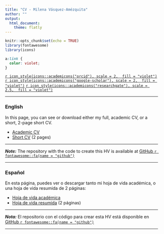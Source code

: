 ```yaml
---
title: "CV - Milena Vásquez-Amézquita"
author: ""
output: 
  html_document:
    theme: flatly
---
```


```r
knitr::opts_chunk$set(echo = TRUE)
library(fontawesome)
library(icons)
```

```css
a:link {
  color: violet;
}
```

[`r icon_style(icons::academicons("orcid"), scale = 2,  fill = "violet")`](https://orcid.org/0000-0001-7317-8430)   [`r icon_style(icons::academicons("google-scholar"), scale = 2,  fill = "violet")`](https://scholar.google.co.uk/citations?user=XgNEpfgAAAAJ)   [`r icon_style(icons::academicons("researchgate"), scale = 2.5,  fill = "violet")`](https://www.researchgate.net/profile/Milena-Vasquez-Amezquita)

______________________

### English

In this page, you can see or download either my full, academic CV, or a short, 2-page short CV.

* [Academic CV](https://jdleongomez.github.io/Mile_CV/CV_eng/MVA_CV_en.pdf)
* [Short CV](https://jdleongomez.github.io/Mile_CV/CV_eng_corta/MVA_shortCV_en.pdf) (2 pages)

______________________
 
***Note:*** The repository with the code to create this HV is available at [GitHub `r fontawesome::fa(name = "github")`](https://github.com/xxxx/CV)

______________________

### Español

En esta página, puedes ver o descargar tanto mi hoja de vida académica, o una hoja de vida resumida de 2 páginas:

* [Hoja de vida académica](https://jdleongomez.github.io/Mile_CV/CV_esp/MVA_CV_es.pdf)
* [Hoja de vida resumida](https://jdleongomez.github.io/Mile_CV/CV_esp_corta/MVA_shortCV_es.pdf) (2 páginas) 

______________________

***Nota:*** El repositorio con el código para crear esta HV está disponible en [GitHub `r fontawesome::fa(name = "github")`](https://github.com/JDLeongomez/Mile_CV)

______________________
